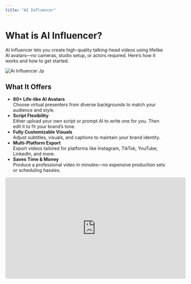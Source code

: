 ```yaml
---
title: "AI Influencer"
---
```


# What is AI Influencer?

AI Influencer lets you create high-quality talking-head videos using lifelike AI avatars—no cameras, studio setup, or actors required. Here’s how it works and how to get started.

![Ai Influencer Jp](/images/ai-influencer.jpg)

## What It Offers

- **80\+ Life-like AI Avatars**\
  Choose virtual presenters from diverse backgrounds to match your audience and style.
- **Script Flexibility**\
  Either upload your own script or prompt AI to write one for you. Then edit it to fit your brand’s tone.
- **Fully Customizable Visuals**\
  Adjust subtitles, visuals, and captions to maintain your brand identity.
- **Multi-Platform Export**\
  Export videos tailored for platforms like Instagram, TikTok, YouTube, LinkedIn, and more.
- **Saves Time & Money**\
  Produce a professional video in minutes—no expensive production sets or scheduling hassles.

<iframe width="560" height="315" src="https://www.youtube.com/embed/-EOKmBwe1LY?si=hTCfcL1ZNXYkvxWQ" title="YouTube video player" frameborder="0" allow="accelerometer; autoplay; clipboard-write; encrypted-media; gyroscope; picture-in-picture; web-share" referrerpolicy="strict-origin-when-cross-origin" allowfullscreen />

## Why Use AI Influencer?

- **Drive Sales & Conversions**: Deliver clear, persuasive messages with a professional avatar.
- **Scale Fast**: Generate more video content without the cost or complexity of video production.
- **Boost Reach**: Experiment with different avatar personas to connect more deeply with specific audiences.

## Get Started Now

Ready to scale your content effortlessly? Navigate to **AI Influencer** in your dashboard, choose your avatar, and start crafting videos that captivate and convert—without any production overhead.